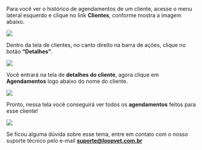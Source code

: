 Para você ver o histórico de agendamentos de um cliente, acesse o menu lateral esquerdo e clique no link **Clientes**, conforme mostra a imagem abaixo.

<img src="/imagem-1.0-link-clientes-1.webp" />

Dentro da tela de clientes, no canto direito na barra de ações, clique no botão **“Detalhes”**.

<img src="/imagem-1.1-selecionando-cliente.webp" />

Você entrará na tela de **detalhes do cliente**, agora clique em **Agendamentos** logo abaixo do nome do cliente.

<img src="/imagem-1.2-informacoes-do-cliente.webp" />

Pronto, nessa tela você conseguirá ver todos os **agendamentos** feitos para esse cliente!

<img src="/imagem-1.3-agendamentos.webp" />

Se ficou alguma dúvida sobre esse tema, entre em contato com o nosso suporte técnico pelo e-mail **suporte@loopvet.com.br**
